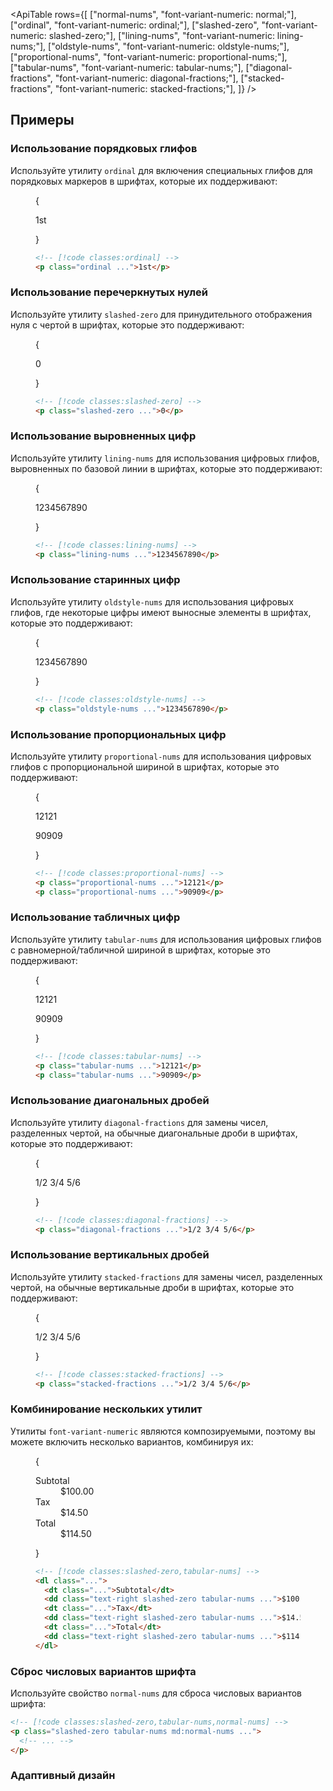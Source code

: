 

<ApiTable
  rows={[
    ["normal-nums", "font-variant-numeric: normal;"],
    ["ordinal", "font-variant-numeric: ordinal;"],
    ["slashed-zero", "font-variant-numeric: slashed-zero;"],
    ["lining-nums", "font-variant-numeric: lining-nums;"],
    ["oldstyle-nums", "font-variant-numeric: oldstyle-nums;"],
    ["proportional-nums", "font-variant-numeric: proportional-nums;"],
    ["tabular-nums", "font-variant-numeric: tabular-nums;"],
    ["diagonal-fractions", "font-variant-numeric: diagonal-fractions;"],
    ["stacked-fractions", "font-variant-numeric: stacked-fractions;"],
  ]}
/>

## Примеры

### Использование порядковых глифов

Используйте утилиту `ordinal` для включения специальных глифов для порядковых маркеров в шрифтах, которые их поддерживают:

<Figure>

<Example>{<p className="text-center font-source text-lg text-gray-900 ordinal dark:text-gray-200">1st</p>}</Example>

```html
<!-- [!code classes:ordinal] -->
<p class="ordinal ...">1st</p>
```

</Figure>

### Использование перечеркнутых нулей

Используйте утилиту `slashed-zero` для принудительного отображения нуля с чертой в шрифтах, которые это поддерживают:

<Figure>

<Example>{<p className="text-center font-source text-lg text-gray-900 slashed-zero dark:text-gray-200">0</p>}</Example>

```html
<!-- [!code classes:slashed-zero] -->
<p class="slashed-zero ...">0</p>
```

</Figure>

### Использование выровненных цифр

Используйте утилиту `lining-nums` для использования цифровых глифов, выровненных по базовой линии в шрифтах, которые это поддерживают:

<Figure>

<Example>
  {<p className="text-center font-source text-lg text-gray-900 lining-nums dark:text-gray-200">1234567890</p>}
</Example>

```html
<!-- [!code classes:lining-nums] -->
<p class="lining-nums ...">1234567890</p>
```

</Figure>

### Использование старинных цифр

Используйте утилиту `oldstyle-nums` для использования цифровых глифов, где некоторые цифры имеют выносные элементы в шрифтах, которые это поддерживают:

<Figure>

<Example>
  {<p className="text-center font-source text-lg text-gray-900 oldstyle-nums dark:text-gray-200">1234567890</p>}
</Example>

```html
<!-- [!code classes:oldstyle-nums] -->
<p class="oldstyle-nums ...">1234567890</p>
```

</Figure>

### Использование пропорциональных цифр

Используйте утилиту `proportional-nums` для использования цифровых глифов с пропорциональной шириной в шрифтах, которые это поддерживают:

<Figure>

<Example>
  {
    <div className="max-w-xs text-right">
      <p className="font-source text-lg text-gray-900 proportional-nums dark:text-gray-200">12121</p>
      <p className="font-source text-lg text-gray-900 proportional-nums dark:text-gray-200">90909</p>
    </div>
  }
</Example>

```html
<!-- [!code classes:proportional-nums] -->
<p class="proportional-nums ...">12121</p>
<p class="proportional-nums ...">90909</p>
```

</Figure>

### Использование табличных цифр

Используйте утилиту `tabular-nums` для использования цифровых глифов с равномерной/табличной шириной в шрифтах, которые это поддерживают:

<Figure>

<Example>
  {
    <div className="max-w-xs text-right">
      <p className="font-source text-lg text-gray-900 tabular-nums dark:text-gray-200">12121</p>
      <p className="font-source text-lg text-gray-900 tabular-nums dark:text-gray-200">90909</p>
    </div>
  }
</Example>

```html
<!-- [!code classes:tabular-nums] -->
<p class="tabular-nums ...">12121</p>
<p class="tabular-nums ...">90909</p>
```

</Figure>

### Использование диагональных дробей

Используйте утилиту `diagonal-fractions` для замены чисел, разделенных чертой, на обычные диагональные дроби в шрифтах, которые это поддерживают:

<Figure>

<Example>
  {<p className="text-center font-source text-lg text-gray-900 diagonal-fractions dark:text-gray-200">1/2 3/4 5/6</p>}
</Example>

```html
<!-- [!code classes:diagonal-fractions] -->
<p class="diagonal-fractions ...">1/2 3/4 5/6</p>
```

</Figure>

### Использование вертикальных дробей

Используйте утилиту `stacked-fractions` для замены чисел, разделенных чертой, на обычные вертикальные дроби в шрифтах, которые это поддерживают:

<Figure>

<Example>
  {
    <p className="text-center font-ubuntu-mono text-lg text-gray-900 stacked-fractions dark:text-gray-200">
      1/2 3/4 5/6
    </p>
  }
</Example>

```html
<!-- [!code classes:stacked-fractions] -->
<p class="stacked-fractions ...">1/2 3/4 5/6</p>
```

</Figure>

### Комбинирование нескольких утилит

Утилиты `font-variant-numeric` являются композируемыми, поэтому вы можете включить несколько вариантов, комбинируя их:

<Figure>

<Example>
  {
    <dl className="mx-auto grid max-w-2xs grid-cols-2 text-gray-900 dark:text-gray-200">
      <dt className="border-b border-gray-200 py-2 dark:border-white/10">Subtotal</dt>
      <dd className="border-b border-gray-200 py-2 text-right slashed-zero tabular-nums dark:border-white/10">
        $100.00
      </dd>
      <dt className="border-b border-gray-200 py-2 dark:border-white/10">Tax</dt>
      <dd className="border-b border-gray-200 py-2 text-right slashed-zero tabular-nums dark:border-white/10">
        $14.50
      </dd>
      <dt className="py-2 font-medium">Total</dt>
      <dd className="py-2 text-right font-medium slashed-zero tabular-nums">$114.50</dd>
    </dl>
  }
</Example>

```html
<!-- [!code classes:slashed-zero,tabular-nums] -->
<dl class="...">
  <dt class="...">Subtotal</dt>
  <dd class="text-right slashed-zero tabular-nums ...">$100.00</dd>
  <dt class="...">Tax</dt>
  <dd class="text-right slashed-zero tabular-nums ...">$14.50</dd>
  <dt class="...">Total</dt>
  <dd class="text-right slashed-zero tabular-nums ...">$114.50</dd>
</dl>
```

</Figure>

### Сброс числовых вариантов шрифта

Используйте свойство `normal-nums` для сброса числовых вариантов шрифта:

```html
<!-- [!code classes:slashed-zero,tabular-nums,normal-nums] -->
<p class="slashed-zero tabular-nums md:normal-nums ...">
  <!-- ... -->
</p>
```

### Адаптивный дизайн

<ResponsiveDesign
  property="font-variant-numeric"
  defaultClass="proportional-nums"
  featuredClass="tabular-nums"
  element="p"
/>
